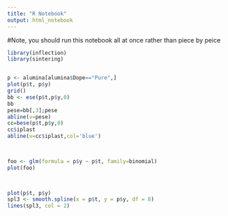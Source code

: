 ```yaml
---
title: "R Notebook"
output: html_notebook
---
```


#Note, you should run this notebook all at once rather than piece by peice
```r
library(inflection)
library(sintering)


p <- alumina[alumina$Dope=="Pure",]
plot(p$t, p$y)
grid()
bb <- ese(p$t,p$y,0)
bb
pese=bb[,3];pese
abline(v=pese)
cc=bese(p$t,p$y,0)
cc$iplast
abline(v=cc$iplast,col='blue')

 

foo <- glm(formula = p$y ~ p$t, family=binomial)
plot(foo)

 

plot(p$t, p$y)
spl3 <- smooth.spline(x = p$t, y = p$y, df = 8)
lines(spl3, col = 2)
```

